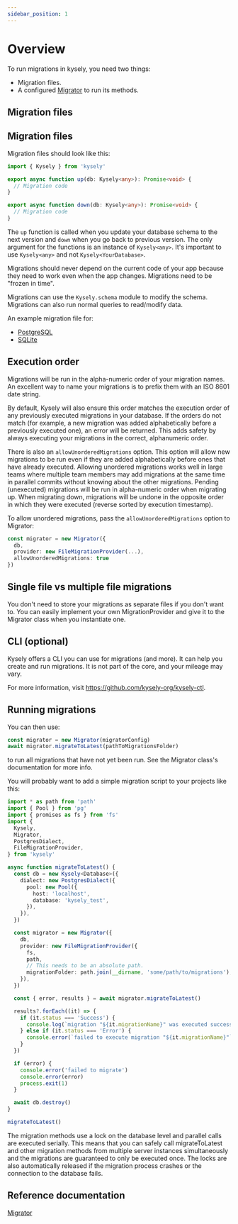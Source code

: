 ```yaml
---
sidebar_position: 1
---
```


# Overview

To run migrations in kysely, you need two things:
- Migration files.
- A configured [Migrator](https://kysely-org.github.io/kysely-apidoc/classes/Migrator.html) to run its methods.

## Migration files

## Migration files

Migration files should look like this:

```ts
import { Kysely } from 'kysely'

export async function up(db: Kysely<any>): Promise<void> {
  // Migration code
}

export async function down(db: Kysely<any>): Promise<void> {
  // Migration code
}
```

The `up` function is called when you update your database schema to the next version and `down` when you go back to previous version. The only argument for the functions is an instance of `Kysely<any>`. It's important to use `Kysely<any>` and not `Kysely<YourDatabase>`.

Migrations should never depend on the current code of your app because they need to work even when the app changes. Migrations need to be "frozen in time".

Migrations can use the `Kysely.schema` module to modify the schema. Migrations can also run normal queries to read/modify data.

An example migration file for:

- [PostgreSQL](./postgresql-migration.mdx)
- [SQLite](./sqlite-migration.mdx)

## Execution order

Migrations will be run in the alpha-numeric order of your migration names. An excellent way to name your migrations is to prefix them with an ISO 8601 date string. 

By default, Kysely will also ensure this order matches the execution order of any previously executed migrations in your database. If the orders do not match (for example, a new migration was added alphabetically before a previously executed one), an error will be returned. This adds safety by always executing your migrations in the correct, alphanumeric order. 

There is also an `allowUnorderedMigrations` option. This option will allow new migrations to be run even if they are added alphabetically before ones that have already executed. Allowing unordered migrations works well in large teams where multiple team members may add migrations at the same time in parallel commits without knowing about the other migrations. Pending (unexecuted) migrations will be run in alpha-numeric order when migrating up. When migrating down, migrations will be undone in the opposite order in which they were executed (reverse sorted by execution timestamp).

To allow unordered migrations, pass the `allowUnorderedMigrations` option to Migrator:

```ts
const migrator = new Migrator({
  db,
  provider: new FileMigrationProvider(...),
  allowUnorderedMigrations: true
})
```

## Single file vs multiple file migrations

You don't need to store your migrations as separate files if you don't want to. You can easily implement your own MigrationProvider and give it to the Migrator class when you instantiate one.

## CLI (optional)

Kysely offers a CLI you can use for migrations (and more). It can help you create and run migrations. 
It is not part of the core, and your mileage may vary.

For more information, visit https://github.com/kysely-org/kysely-ctl.

## Running migrations

You can then use:

```ts
const migrator = new Migrator(migratorConfig)
await migrator.migrateToLatest(pathToMigrationsFolder)
```

to run all migrations that have not yet been run. See the Migrator class's documentation for more info.

You will probably want to add a simple migration script to your projects like this:

```ts
import * as path from 'path'
import { Pool } from 'pg'
import { promises as fs } from 'fs'
import {
  Kysely,
  Migrator,
  PostgresDialect,
  FileMigrationProvider,
} from 'kysely'

async function migrateToLatest() {
  const db = new Kysely<Database>({
    dialect: new PostgresDialect({
      pool: new Pool({
        host: 'localhost',
        database: 'kysely_test',
      }),
    }),
  })

  const migrator = new Migrator({
    db,
    provider: new FileMigrationProvider({
      fs,
      path,
      // This needs to be an absolute path.
      migrationFolder: path.join(__dirname, 'some/path/to/migrations'),
    }),
  })

  const { error, results } = await migrator.migrateToLatest()

  results?.forEach((it) => {
    if (it.status === 'Success') {
      console.log(`migration "${it.migrationName}" was executed successfully`)
    } else if (it.status === 'Error') {
      console.error(`failed to execute migration "${it.migrationName}"`)
    }
  })

  if (error) {
    console.error('failed to migrate')
    console.error(error)
    process.exit(1)
  }

  await db.destroy()
}

migrateToLatest()
```

The migration methods use a lock on the database level and parallel calls are executed serially. This means that you can safely call migrateToLatest and other migration methods from multiple server instances simultaneously and the migrations are guaranteed to only be executed once. The locks are also automatically released if the migration process crashes or the connection to the database fails.

## Reference documentation

[Migrator](https://kysely-org.github.io/kysely-apidoc/classes/Migrator.html)
